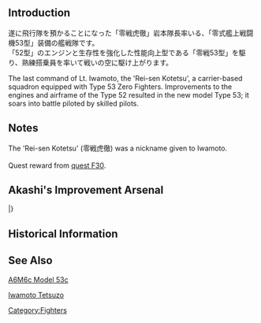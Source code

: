 {{Template:Equipmentinfo
|name = Type 53 Zero Fighter (Iwamoto Squadron)
|id = 157
|japanesename = 零式艦戦53型(岩本隊)
|icon = {{GreenPlane}}
|type = Carrier-Based Fighter
|effect = {{AA}}+12, {{Evasion}}+4, {{LOS}}+3, {{Hit}}+2
|radius = 6
|scrap = {{Fuel}}1, {{Ammo}}2, {{Bauxite}}5
|image = <gallery type="slideshow" widths="360px" position="center" hideaddbutton="true">
Equipment157-1.png
Equipment157-2.png
Equipment157-3.png
Equipment157-4.png
</gallery>
|LC = lime
|CVL = lime
|CV = lime
|CVB = lime}}

==Introduction==
遂に飛行隊を預かることになった「零戦虎徹」岩本隊長率いる、「零式艦上戦闘機53型」装備の艦戦隊です。<br>
「52型」のエンジンと生存性を強化した性能向上型である「零戦53型」を駆り、熟練搭乗員を率いて戦いの空に駆け上がります。

The last command of Lt. Iwamoto, the 'Rei-sen Kotetsu', a carrier-based squadron equipped with Type 53 Zero Fighters.
Improvements to the engines and airframe of the Type 52 resulted in the new model Type 53; it soars into battle piloted by skilled pilots.

==Notes==
The 'Rei-sen Kotetsu' (零戦虎徹) was a nickname given to Iwamoto.<br/>
<br/>
Quest reward from [[Quests#F30|quest F30]].

== Akashi's Improvement Arsenal ==

{{AkashiWorkshop}}
{{AkashiWorkshopLine
| Name = {{PAGENAME}}
| ItemType = GreenPlane
| Fuel = 120
| Ammo = 120
| Steel = 0
| Baux = 280
|Mats0-5 = 4/6
|Mats6-9 = 5/9
|Mats10 = -
|Screws0-5 = 3/5
|Screws6-9 = 4/6
|Screws10 = -
|EquipConsume0-5 = 2*
|EquipConsume6-9 = 3*
|EquipConsume10 = -
| Fri = Z
| Sat = Z
| 2ndShip = [[Zuikaku]]
| Notes =  Uses 2 [[Zero Fighter Type 52]]s for improvement up to ★+6 <br/>Uses 3 [[Zero Fighter Type 52]]s for improvement past ★+6
}}
|}

== Historical Information ==

==See Also==
[https://en.wikipedia.org/wiki/Mitsubishi_A6M_Zero#A6M6c_Type_0_Model_53c|Mitsubishi A6M6c Model 53c]

[[wikipedia:https://en.wikipedia.org/wiki/Tetsuz%C5%8D_Iwamoto|Iwamoto Tetsuzo]]
{{Equipmentlist}}
[[Category:Fighters]]